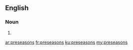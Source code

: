 ==English==

===Noun===
{{head|en|noun plural form}}

# {{plural of|preseason|lang=en}}

[[ar:preseasons]]
[[fr:preseasons]]
[[ku:preseasons]]
[[my:preseasons]]